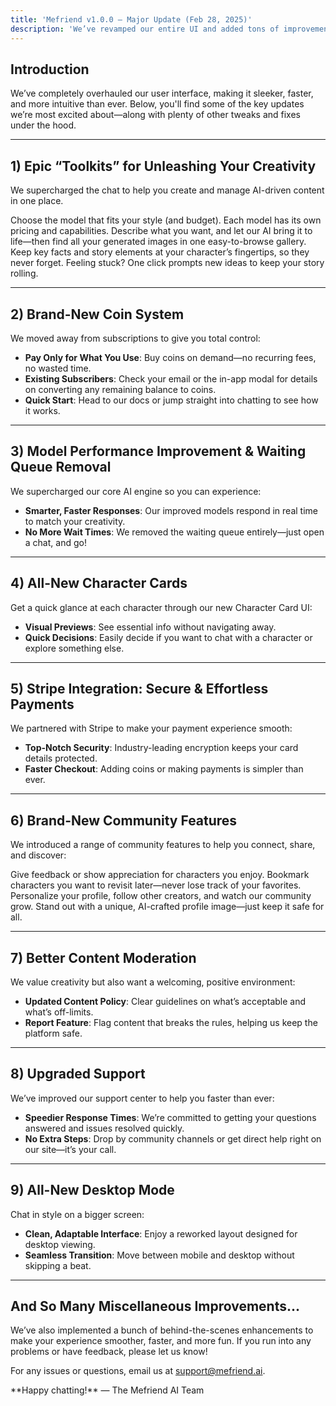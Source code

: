 ```yaml
---
title: 'Mefriend v1.0.0 – Major Update (Feb 28, 2025)'
description: 'We’ve revamped our entire UI and added tons of improvements across the board. Here are some highlights!'
---
```


## Introduction

We’ve completely overhauled our user interface, making it sleeker, faster, and more intuitive than ever. Below, you'll find some of the key updates we’re most excited about—along with plenty of other tweaks and fixes under the hood.

---

## 1) Epic “Toolkits” for Unleashing Your Creativity

We supercharged the chat to help you create and manage AI-driven content in one place.

<CardGroup>
  <Card title="AI Model Selection" icon="robot">
    Choose the model that fits your style (and budget). Each model has its own pricing and capabilities.
  </Card>

  <Card title="Instant Image Generation & Gallery" icon="image">
    Describe what you want, and let our AI bring it to life—then find all your generated images in one easy-to-browse gallery.
  </Card>

  <Card title="Advanced Memory" icon="lightbulb">
    Keep key facts and story elements at your character’s fingertips, so they never forget.
  </Card>

  <Card title="Story+ (Storyflow)" icon="wand-magic-sparkles">
    Feeling stuck? One click prompts new ideas to keep your story rolling.
  </Card>
</CardGroup>

---

## 2) Brand-New Coin System

We moved away from subscriptions to give you total control:

- **Pay Only for What You Use**: Buy coins on demand—no recurring fees, no wasted time.  
- **Existing Subscribers**: Check your email or the in-app modal for details on converting any remaining balance to coins.  
- **Quick Start**: Head to our docs or jump straight into chatting to see how it works.

---

## 3) Model Performance Improvement & Waiting Queue Removal

We supercharged our core AI engine so you can experience:

- **Smarter, Faster Responses**: Our improved models respond in real time to match your creativity.  
- **No More Wait Times**: We removed the waiting queue entirely—just open a chat, and go!

---

## 4) All-New Character Cards

Get a quick glance at each character through our new Character Card UI:

- **Visual Previews**: See essential info without navigating away.  
- **Quick Decisions**: Easily decide if you want to chat with a character or explore something else.

---

## 5) Stripe Integration: Secure & Effortless Payments

We partnered with Stripe to make your payment experience smooth:

- **Top-Notch Security**: Industry-leading encryption keeps your card details protected.  
- **Faster Checkout**: Adding coins or making payments is simpler than ever.

---

## 6) Brand-New Community Features

We introduced a range of community features to help you connect, share, and discover:

<AccordionGroup>
  <Accordion icon="comment" title="Comments & Likes">
    Give feedback or show appreciation for characters you enjoy.
  </Accordion>

  <Accordion icon="bookmark" title="Saves">
    Bookmark characters you want to revisit later—never lose track of your favorites.
  </Accordion>

  <Accordion icon="users" title="Profiles & Follows">
    Personalize your profile, follow other creators, and watch our community grow.
  </Accordion>

  <Accordion icon="sparkles" title="AI-Generated Profile Pics">
    Stand out with a unique, AI-crafted profile image—just keep it safe for all.
  </Accordion>
</AccordionGroup>

---

## 7) Better Content Moderation

We value creativity but also want a welcoming, positive environment:

- **Updated Content Policy**: Clear guidelines on what’s acceptable and what’s off-limits.  
- **Report Feature**: Flag content that breaks the rules, helping us keep the platform safe.

---

## 8) Upgraded Support

We’ve improved our support center to help you faster than ever:

- **Speedier Response Times**: We’re committed to getting your questions answered and issues resolved quickly.  
- **No Extra Steps**: Drop by community channels or get direct help right on our site—it’s your call.

---

## 9) All-New Desktop Mode

Chat in style on a bigger screen:

- **Clean, Adaptable Interface**: Enjoy a reworked layout designed for desktop viewing.  
- **Seamless Transition**: Move between mobile and desktop without skipping a beat.

---

## And So Many Miscellaneous Improvements...

We’ve also implemented a bunch of behind-the-scenes enhancements to make your experience smoother, faster, and more fun. If you run into any problems or have feedback, please let us know!

For any issues or questions, email us at [support@mefriend.ai](mailto:support@mefriend.ai).  

<Note>
  **Happy chatting!**  
  — The Mefriend AI Team
</Note>